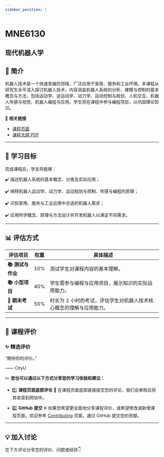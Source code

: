 ```yaml
---
sidebar_position: 1
---
```


# MNE6130
## 现代机器人学

## **📘 简介**
机器人技术是一个快速发展的领域，广泛应用于家居、服务和工业环境。本课程从研究生水平深入探讨机器人技术，内容涵盖机器人系统的分析、建模与控制的基本概念与方法，包括运动学、逆运动学、动力学、运动控制与规划、人机交互、机器人传感与视觉、机器人编程与应用。学生将在课程中参与编程项目，以巩固理论知识。

🔗 **相关链接**
- [课程页面](https://www.cityu.edu.hk/catalogue/pg/202425/course/MNE6130.htm)
- [课程大纲 PDF](https://www.cityu.edu.hk/catalogue/pg/202425/course/MNE6130.pdf)

---

## **🎯 学习目标**

完成课程后，学生将能够：

✔️ 描述机器人系统的基本概念、分类及实际应用；

✔️ 阐释机器人运动学、动力学、运动规划与控制、传感与编程的原理；

✔️ 识别家用、服务与工业应用中合适的机器人需求；

✔️ 应用所学概念、原理与方法设计并开发机器人以满足不同需求。

---

## **📊 评估方式**

| **评估项目**           | **权重** | **具体描述**                                                                                       |
|-----------------------|---------|---------------------------------------------------------------------------------------------------|
| **📚 测试与作业**       | 10%     | 测试学生对课程内容的基本理解。                                                                     |
| **📚 小型项目**         | 40%     | 学生需参与编程与应用项目，展示知识的实际运用能力。                                                 |
| **📖 期末考试**         | 50%     | 时长为 2 小时的考试，评估学生对机器人技术核心概念的理解与应用能力。                                |

---

## **💬 课程评价**

### ✨ **精选评价**
<div className={commentStyles.commentBox}>
    <p className={commentStyles.commentText}>
        “期待你的评价。”
    </p>
    <p className={commentStyles.commentAuthor}>—— CityU</p>
</div>

✏️ **您也可以通过以下方式分享您的学习体验和建议：**

- 1️⃣ **课程页面底部评论**
💬 在课程页面底部直接提交您的评论，我们会审核后将其收录到网站中。

- 2️⃣ **GitHub 提交**
🌐 如果您希望更全面地分享课程评价，或希望修改或新增课程页面，欢迎参考 [Contributing](/contributing) 页面，通过 GitHub 提交您的贡献。

---

## **💡 加入讨论**

在下方评论分享您的评价、问题或经验👇
<Utterances />